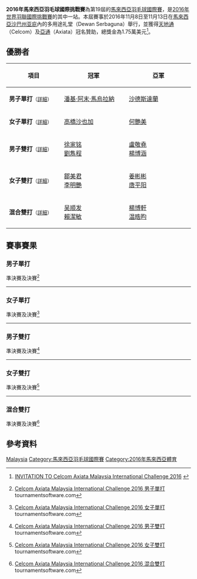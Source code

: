 {{noteTA|G1=Badminton}}
{{infobox badminton event
|name           = 2016年馬來西亞羽毛球國際挑戰賽
|image          = Malaysia_International_Challenge_2016_LOGO.PNG
|size           = 
|caption        =
|dates          = 2016年11月8日－11月13日
|number_edition = 第19屆
|level          = 4A
|prize_money    = 1.75萬美元
|location       = {{MAS}}[[沙巴州|沙巴州]][[亚庇|亚庇]]
|venue          = 多用途礼堂
|previous       = 2015年馬來西亞羽毛球國際挑戰賽 
|next           = 2017年馬來西亞羽毛球國際挑戰賽
}}
'''2016年馬來西亞羽毛球國際挑戰賽'''為第19屆的[[馬來西亞羽毛球國際賽|馬來西亞羽毛球國際賽]]，是[[2016年世界羽聯國際挑戰賽|2016年世界羽聯國際挑戰賽]]的其中一站。本屆賽事於2016年11月8日至11月13日在[[馬來西亞|馬來西亞]][[沙巴州|沙巴州]][[亚庇|亚庇]]內的多用途礼堂（Dewan Serbaguna）舉行，並獲得[[天地通|天地通]]（Celcom）及[[亞通|亞通]]（Axiata）冠名贊助，總獎金為1.75萬美元<ref>{{en}}[http://www.bwfbadminton.org/tournamentcalendar_event.aspx?id=28613 INVITATION TO Celcom Axiata Malaysia International Challenge 2016] {{Wayback|url=http://www.bwfbadminton.org/tournamentcalendar_event.aspx?id=28613 |date=20161111074954 }}</ref>。

== 優勝者 ==
{| class=wikitable style="font-size:small"
!width="200"|項目
!width="250"|冠軍
!width="250"|亞軍
|-
|'''男子單打'''<small>（[[#男子單打|詳細]]）</small>
|{{flagicon|INA}} [[潘基·阿末·馬烏拉納|潘基·阿末·馬烏拉納]]
|{{flagicon|MAS}} [[沙德斯達蘭|沙德斯達蘭]]
|-
|'''女子單打'''<small>（[[#女子單打|詳細]]）</small>
|{{flagicon|JPN}} [[高橋沙也加|高橋沙也加]]
|{{flagicon|MAS}} [[何艷美|何艷美]]
|-
|'''男子雙打'''<small>（[[#男子雙打|詳細]]）</small>
|{{flagicon|MAS}} [[徐家铭|徐家铭]]<br/>{{flagicon|MAS}} [[劉雋程|劉雋程]]
|{{flagicon|TPE}} [[盧敬堯|盧敬堯]]<br/>{{flagicon|TPE}} [[楊博涵|楊博涵]]
|-
|'''女子雙打'''<small>（[[#女子雙打|詳細]]）</small>
|{{flagicon|MAS}} [[鄒美君|鄒美君]]<br/>{{flagicon|MAS}} [[李明艷|李明艷]]
|{{flagicon|CHN}} [[姜彬彬|姜彬彬]]<br/>{{flagicon|CHN}} [[唐平阳|唐平阳]]
|-
|'''混合雙打'''<small>（[[#混合雙打|詳細]]）</small>
|{{flagicon|MAS}} [[吴顺发|吴顺发]]<br/>{{flagicon|MAS}} [[賴潔敏|賴潔敏]]
|{{flagicon|TPE}} [[楊博軒|楊博軒]]<br/>{{flagicon|TPE}} [[温晧昀|温晧昀]]
|}

== 賽事賽果 ==
=== 男子單打 ===
;準決賽及決賽<ref name="MS">{{en}}[http://bwf.tournamentsoftware.com/sport/draw.aspx?id=58C42F4B-9DBA-4AC4-B7B3-9A4138BBF725&draw=2 Celcom Axiata Malaysia International Challenge 2016 男子單打] {{Webarchive|url=https://archive.is/20161112041913/http://bwf.tournamentsoftware.com/sport/draw.aspx?id=58C42F4B-9DBA-4AC4-B7B3-9A4138BBF725&draw=2 |date=2016-11-12 }} tournamentsoftware.com</ref>
{{4TeamBracket-Tennis3-v2
| team-width=200
| RD1-seed1=
| RD1-team1='''{{flagicon|MAS}} [[沙德斯達蘭|沙德斯達蘭]]
| RD1-score1-1='''22
| RD1-score1-2=20
| RD1-score1-3='''21
| RD1-seed2=
| RD1-team2={{flagicon|THA}} [[苏庞余·阿韦辛桑农|苏庞余·阿韦辛桑农]]
| RD1-score2-1=20
| RD1-score2-2='''22
| RD1-score2-3=16

| RD1-seed3=
| RD1-team3='''{{nowrap|{{flagicon|INA}} [[潘基·阿末·馬烏拉納|潘基·阿末·馬烏拉納]]}}
| RD1-score3-1='''21
| RD1-score3-2=16
| RD1-score3-3='''21
| RD1-seed4=5
| RD1-team4={{flagicon|THA}} [[潘纳维·松努阿姆|潘纳维·松努阿姆]]
| RD1-score4-1=10
| RD1-score4-2='''21
| RD1-score4-3=8

| RD2-seed1=
| RD2-team1={{flagicon|MAS}} [[沙德斯達蘭|沙德斯達蘭]]
| RD2-score1-1=9
| RD2-score1-2='''21
| RD2-score1-3=12
| RD2-seed2=
| RD2-team2='''{{nowrap|{{flagicon|INA}} [[潘基·阿末·馬烏拉納|潘基·阿末·馬烏拉納]]}}
| RD2-score2-1='''21
| RD2-score2-2=16
| RD2-score2-3='''21
}}
----

=== 女子單打 ===
;準決賽及決賽<ref name="WS">{{en}}[http://bwf.tournamentsoftware.com/sport/draw.aspx?id=58C42F4B-9DBA-4AC4-B7B3-9A4138BBF725&draw=4 Celcom Axiata Malaysia International Challenge 2016 女子單打] {{Webarchive|url=https://archive.is/20161112041913/http://bwf.tournamentsoftware.com/sport/draw.aspx?id=58C42F4B-9DBA-4AC4-B7B3-9A4138BBF725&draw=4 |date=2016-11-12 }} tournamentsoftware.com</ref>
{{4TeamBracket-Tennis3-v2
| team-width=200
| RD1-seed1=
| RD1-team1='''{{flagicon|JPN}} [[高橋沙也加|高橋沙也加]]
| RD1-score1-1='''21
| RD1-score1-2='''21
| RD1-score1-3=
| RD1-seed2=4
| RD1-team2={{flagicon|INA}} [[菲特里亚尼|菲特里亚尼]]
| RD1-score2-1=15
| RD1-score2-2=10
| RD1-score2-3=

| RD1-seed3=5
| RD1-team3='''{{flagicon|MAS}} [[何艷美|何艷美]]
| RD1-score3-1='''21
| RD1-score3-2=18
| RD1-score3-3='''21
| RD1-seed4=
| RD1-team4={{flagicon|MAS}} [[谢抒芽|谢抒芽]]
| RD1-score4-1=11
| RD1-score4-2='''21
| RD1-score4-3=14

| RD2-seed1=
| RD2-team1='''{{flagicon|JPN}} [[高橋沙也加|高橋沙也加]]
| RD2-score1-1='''21
| RD2-score1-2='''21
| RD2-score1-3=
| RD2-seed2=5
| RD2-team2={{flagicon|MAS}} [[何艷美|何艷美]]
| RD2-score2-1=17
| RD2-score2-2=11
| RD2-score2-3=
}}
----

=== 男子雙打 ===
;準決賽及決賽<ref name="MD">{{en}}[http://bwf.tournamentsoftware.com/sport/draw.aspx?id=58C42F4B-9DBA-4AC4-B7B3-9A4138BBF725&draw=6 Celcom Axiata Malaysia International Challenge 2016 男子雙打] {{Webarchive|url=https://archive.is/20161112041912/http://bwf.tournamentsoftware.com/sport/draw.aspx?id=58C42F4B-9DBA-4AC4-B7B3-9A4138BBF725&draw=6 |date=2016-11-12 }} tournamentsoftware.com</ref>
{{4TeamBracket-Tennis3-v2
| team-width=200
| RD1-seed1=6
| RD1-team1='''{{flagicon|MAS}} [[徐家铭|徐家铭]]<br/> {{flagicon|MAS}} [[劉雋程|劉雋程]]
| RD1-score1-1='''21
| RD1-score1-2='''23
| RD1-score1-3=
| RD1-seed2=4
| RD1-team2={{flagicon|JPN}} [[島田大輝|島田大輝]]<br/> {{flagicon|JPN}} [[竹內義憲|竹內義憲]]
| RD1-score2-1=17
| RD1-score2-2=21
| RD1-score2-3=

| RD1-seed3=Q
| RD1-team3={{flagicon|MAS}} [[阿里夫阿都拉迪夫|阿里夫阿都拉迪夫]]<br/> {{flagicon|THA}} [[瓦差拉·布拉那古埃|瓦差拉·布拉那古埃]]
| RD1-score3-1=12
| RD1-score3-2=14
| RD1-score3-3=
| RD1-seed4=2
| RD1-team4='''{{flagicon|TPE}} [[盧敬堯|盧敬堯]]<br/> {{flagicon|TPE}} [[楊博涵|楊博涵]]
| RD1-score4-1='''21
| RD1-score4-2='''21
| RD1-score4-3=

| RD2-seed1=6
| RD2-team1='''{{flagicon|MAS}} [[徐家铭|徐家铭]]<br/> {{flagicon|MAS}} [[劉雋程|劉雋程]]
| RD2-score1-1='''21
| RD2-score1-2='''21
| RD2-score1-3=
| RD2-seed2=2
| RD2-team2={{flagicon|TPE}} [[盧敬堯|盧敬堯]]<br/> {{flagicon|TPE}} [[楊博涵|楊博涵]]
| RD2-score2-1=9
| RD2-score2-2=13
| RD2-score2-3=
}}
----

=== 女子雙打 ===
;準決賽及決賽<ref name="WD">{{en}}[http://bwf.tournamentsoftware.com/sport/draw.aspx?id=58C42F4B-9DBA-4AC4-B7B3-9A4138BBF725&draw=7 Celcom Axiata Malaysia International Challenge 2016 女子雙打] {{Webarchive|url=https://archive.is/20161112041912/http://bwf.tournamentsoftware.com/sport/draw.aspx?id=58C42F4B-9DBA-4AC4-B7B3-9A4138BBF725&draw=7 |date=2016-11-12 }} tournamentsoftware.com</ref>
{{4TeamBracket-Tennis3-v2
| team-width=200
| RD1-seed1=1
| RD1-team1='''{{flagicon|MAS}} [[鄒美君|鄒美君]]<br/> {{flagicon|MAS}} [[李明艷|李明艷]]
| RD1-score1-1='''23
| RD1-score1-2=14
| RD1-score1-3='''21
| RD1-seed2=4
| RD1-team2={{flagicon|JPN}} [[櫻本絢子|櫻本絢子]]<br/> {{flagicon|JPN}} [[高畑祐紀子|高畑祐紀子]]
| RD1-score2-1=21
| RD1-score2-2='''21
| RD1-score2-3=15

| RD1-seed3=
| RD1-team3={{nowrap|{{flagicon|MAS}} [[阿米莉亚·艾丽西娅·安瑟利|阿米莉亚·艾丽西娅·安瑟利]]<br/> {{flagicon|MAS}} [[張美馨|張美馨]]}}
| RD1-score3-1='''21
| RD1-score3-2=18
| RD1-score3-3=16
| RD1-seed4=
| RD1-team4='''{{flagicon|CHN}} [[姜彬彬|姜彬彬]]<br/> {{flagicon|CHN}} [[唐平阳|唐平阳]]
| RD1-score4-1=17
| RD1-score4-2='''21
| RD1-score4-3='''21

| RD2-seed1=1
| RD2-team1='''{{flagicon|MAS}} [[鄒美君|鄒美君]]<br/> {{flagicon|MAS}} [[李明艷|李明艷]]
| RD2-score1-1='''21
| RD2-score1-2=17
| RD2-score1-3='''21
| RD2-seed2=
| RD2-team2={{flagicon|CHN}} [[姜彬彬|姜彬彬]]<br/> {{flagicon|CHN}} [[唐平阳|唐平阳]]
| RD2-score2-1=17
| RD2-score2-2='''21
| RD2-score2-3=15
}}
----

=== 混合雙打 ===
;準決賽及決賽<ref name="XD">{{en}}[http://bwf.tournamentsoftware.com/sport/draw.aspx?id=58C42F4B-9DBA-4AC4-B7B3-9A4138BBF725&draw=8 Celcom Axiata Malaysia International Challenge 2016 混合雙打] tournamentsoftware.com</ref>
{{4TeamBracket-Tennis3-v2
| team-width=200
| RD1-seed1=
| RD1-team1={{flagicon|MAS}} [[陈蔚元|陈蔚元]]<br/> {{flagicon|MAS}} [[白燕薇|白燕薇]]
| RD1-score1-1=19
| RD1-score1-2=14
| RD1-score1-3=
| RD1-seed2=
| RD1-team2='''{{flagicon|MAS}} [[吴顺发|吴顺发]]<br/> {{flagicon|MAS}} [[賴潔敏|賴潔敏]]
| RD1-score2-1='''21
| RD1-score2-2='''21
| RD1-score2-3=

| RD1-seed3=
| RD1-team3={{nowrap|{{flagicon|PHI}} [[阿尔文·莫拉达|阿尔文·莫拉达]]<br/> {{flagicon|PHI}} [[阿莉莎·亚斯贝尔·利奥纳多|阿莉莎·亚斯贝尔·利奥纳多]]}}
| RD1-score3-1=13
| RD1-score3-2=18
| RD1-score3-3=
| RD1-seed4=
| RD1-team4='''{{flagicon|TPE}} [[楊博軒|楊博軒]]<br/> {{flagicon|TPE}} [[温晧昀|温晧昀]]
| RD1-score4-1='''21
| RD1-score4-2='''21
| RD1-score4-3=

| RD2-seed1=
| RD2-team1='''{{flagicon|MAS}} [[吴顺发|吴顺发]]<br/> {{flagicon|MAS}} [[賴潔敏|賴潔敏]]
| RD2-score1-1='''21
| RD2-score1-2='''21
| RD2-score1-3=
| RD2-seed2=
| RD2-team2={{flagicon|TPE}} [[楊博軒|楊博軒]]<br/> {{flagicon|TPE}} [[温晧昀|温晧昀]]
| RD2-score2-1=13
| RD2-score2-2=17
| RD2-score2-3=
}}

== 參考資料 ==
{{Portal box|马来西亚}}
{{Reflist}}

[[Category:2016年世界羽聯國際挑戰賽|Malaysia]]
[[Category:馬來西亞羽毛球國際賽|Category:馬來西亞羽毛球國際賽]]
[[Category:2016年馬來西亞體育|Category:2016年馬來西亞體育]]